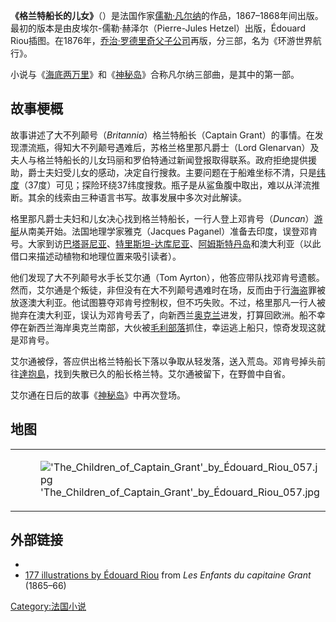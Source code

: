 {{Infobox book  | 
| name           = 格兰特船长的儿女
| title_orig     = Les Enfants du capitaine Grant
| translator     =
| image          = 'The Children of Captain Grant' by Édouard Riou 001.jpg
| caption  = 原版卷头插画
| author         = [[儒勒·凡尔纳|儒勒·凡尔纳]]
| illustrator    = [[Édouard_Riou|Édouard Riou]]
| cover_artist   =
| country        = 法国
| language       = 法语
| series         = 《奇异旅行》（''Voyages Extraordinaires''）
| genre          = [[冒险小说|冒险小说]]
| publisher      = 皮埃尔-儒勒·赫泽尔（Pierre-Jules Hetzel）
| release_date   = 1867–1868
| media_type     = 印刷（[[精装|精装]]）
| pages          =
| preceded_by    = [[从地球到月球|从地球到月球]]
| followed_by    = [[海底两万里|海底两万里]]
}}

'''《格兰特船长的儿女》'''（{{lang-fr|''Les Enfants du capitaine Grant''}}）是法国作家[[儒勒·凡尔纳|儒勒·凡尔纳]]的作品，1867–1868年间出版。最初的版本是由皮埃尔-儒勒·赫泽尔（Pierre-Jules Hetzel）出版，Édouard Riou插图。在1876年，[[罗德里奇|乔治·罗德里奇父子公司]]再版，分三部，名为《环游世界航行》。

小说与《[[海底两万里|海底两万里]]》和《[[神秘岛_(小说)|神秘岛]]》合称凡尔纳三部曲，是其中的第一部。

==故事梗概==
故事讲述了大不列颠号（''Britannia''）格兰特船长（Captain Grant）的事情。在发现漂流瓶，得知大不列颠号遇难后，苏格兰格里那凡爵士（Lord Glenarvan）及夫人与格兰特船长的儿女玛丽和罗伯特通过新闻登报取得联系。政府拒绝提供援助，爵士夫妇受儿女的感动，决定自行搜救。主要问题在于船难坐标不清，只是[[纬度|纬度]]（37度）可见；探险环绕37纬度搜救。瓶子是从鲨鱼腹中取出，难以从洋流推断。其余的线索由三种语言书写。故事发展中多次对此解读。

格里那凡爵士夫妇和儿女决心找到格兰特船长，一行人登上邓肯号（''Duncan''）[[游艇|游艇]]从南美开始。法国地理学家雅克（Jacques Paganel）准备去印度，误登邓肯号。大家到访[[巴塔哥尼亚|巴塔哥尼亚]]、[[特里斯坦-达库尼亚|特里斯坦-达库尼亚]]、[[阿姆斯特丹岛|阿姆斯特丹岛]]和澳大利亚（以此借口来描述动植物和地理位置来吸引读者）。

他们发现了大不列颠号水手长艾尔通（Tom Ayrton），他答应带队找邓肯号遗骸。然而，艾尔通是个叛徒，非但没有在大不列颠号遇难时在场，反而由于行[[海盗|海盗]]罪被放逐澳大利亚。他试图篡夺邓肯号控制权，但不巧失败。不过，格里那凡一行人被抛弃在澳大利亚，误认为邓肯号丢了，向新西兰[[奥克兰_(新西兰)|奥克兰]]进发，打算回欧洲。船不幸停在新西兰海岸奥克兰南部，大伙被[[毛利人|毛利部落]]抓住，幸运逃上船只，惊奇发现这就是邓肯号。

艾尔通被俘，答应供出格兰特船长下落以争取从轻发落，送入荒岛。邓肯号掉头前往[[玛丽亚·特里萨礁|達抱島]]，找到失散已久的船长格兰特。艾尔通被留下，在野兽中自省。

艾尔通在日后的故事《[[神秘岛_(小说)|神秘岛]]》中再次登场。

==地图==
{|
| [[File:'The_Children_of_Captain_Grant'_by_Édouard_Riou_057.jpg|thumb]]
| [[File:'The_Children_of_Captain_Grant'_by_Édouard_Riou_117.jpg|thumb]]
| [[File:'The_Children_of_Captain_Grant'_by_Édouard_Riou_172.jpg|thumb]]
|}

==外部链接==
{{wikisource|In Search of the Castaways; or Captain Grant's Children}}
{{wikisourcelang|fr|Les Enfants du capitaine Grant}}
{{Commons category|Illustrations from The Children of Captain Grant by Édouard Riou}}
* {{Librivox book | title=In Search of the Castaways | author=Jules Verne}}
* [http://jv.gilead.org.il/rpaul/Les%20enfants%20du%20capitaine%20Grant/ 177 illustrations by Édouard Riou] {{Wayback|url=http://jv.gilead.org.il/rpaul/Les%20enfants%20du%20capitaine%20Grant/ |date=20120116011033 }} from ''Les Enfants du capitaine Grant'' (1865–66)

{{凡尔纳}}

[[Category:法国小说|Category:法国小说]]